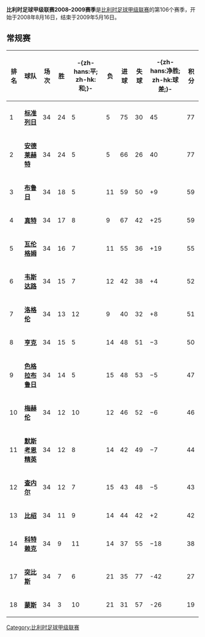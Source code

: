 '''比利时足球甲级联赛2008–2009赛季'''是[[比利时足球甲级联赛|比利时足球甲级联赛]]的第106个赛季，开始于2008年8月16日，结束于2009年5月16日。

== 常规赛 ==
{| class="wikitable sortable" style="text-align: center;"
! '''排名'''
!'''球队'''
!'''场次'''
!'''胜'''
!'''-{zh-hans:平; zh-hk:和;}-'''
!'''负'''
!'''进球'''
!'''失球'''
!'''-{zh-hans:净胜; zh-hk:球差;}-'''
!'''积分'''
|- style="background: #D0F0C0;"
|1||align="left"|'''[[标准列日|标准列日]] '''||34||24||5||5||75||30||45|| 77
|- style="background: #E8FFD8;"
|2||align="left"|'''[[安德莱赫特|安德莱赫特]]'''||34||24||5||5||66||26||40||77
|- style="background: #E8FFD8;" 
|3||align="left"|'''[[布鲁日|布鲁日]]'''||34||18||5||11|| 59||	50||+9||59
|- style="background: #F0F0F0;"
|4||align="left"|'''[[真特|真特]]'''||34||17||8||9||67||	42||	+25|| 59
|- style="background: #F0F0F0;"
|5||align="left"|'''[[瓦伦格姆|瓦伦格姆]]'''||34||16||7||11||55||	36||	+19|| 55
|- style="background: #F0F0F0;"
|6||align="left"|'''[[韦斯达路|韦斯达路]]'''||34 ||15||7||12|| 42||	38||	+4|| 52
|- style="background: #F0F0F0;"
|7||align="left"|'''[[洛格伦|洛格伦]]'''||34 ||13||12||9||40||	32||	+8|| 51
|- style="background: #F0F0F0;"
|8||align="left"|'''[[亨克|亨克]]'''||34 ||	15||	5||	14||	48||	51||	−3|| 50
|- style="background: #F0F0F0;"
|9||align="left"|'''[[色格拉布鲁日|色格拉布鲁日]]'''||34|| 	14||	5||	15||	48||	53||	−5 || 47
|- style="background: #F0F0F0;"
|10||align="left"|'''[[梅赫伦|梅赫伦]]'''||34||12||	10||	12||	46||	52||	−6|| 46
|- style="background: #F0F0F0;"
|11||align="left"|'''[[默斯考恩精英|默斯考恩精英]]'''||34 ||12||	8||	14||	42||	49||	−7||44
|- style="background: #F0F0F0;"
|12||align="left"|'''[[查内尔|查内尔]]'''||34 ||12||	7||	15||	43||	48||	−5|| 43
|- style="background: #F0F0F0;"
|13||align="left"|'''[[比绍|比绍]]'''||34 ||11||	9||	14||	44||	42||	+2|| 42
|- style="background: #F0F0F0;"
|14||align="left"|'''[[科特赖克|科特赖克]]'''||34 ||9||	11||	14||	37||	55||	−18|| 38
|- style="background: #F0F0F0;"
|17||align="left"|'''[[突比斯|突比斯]]'''||34 ||7||6||21||35||77||-42||27
|- style="background: #FFCCCC;"
|18||align="left"|'''[[蒙斯|蒙斯]]'''||34||3||10||21||31||57||-26||19
|}


{{比甲赛季}}

[[Category:比利时足球甲级联赛|Category:比利时足球甲级联赛]]
